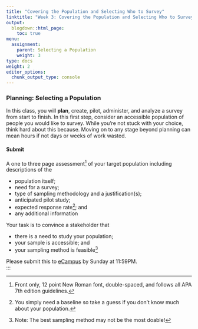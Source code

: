 ```yaml
---
title: "Covering the Population and Selecting Who to Survey"
linktitle: "Week 3: Covering the Population and Selecting Who to Survey"
output:
  blogdown::html_page:
    toc: true
menu:
  assignment:
    parent: Selecting a Population
    weight: 3
type: docs
weight: 2
editor_options: 
  chunk_output_type: console
---
```


### Planning: Selecting a Population
In this class, you will **plan**, create, pilot, administer, and analyze a survey from start to finish. In this first step, consider an accessible population of people you would like to survey. While you're not stuck with your choice, think hard about this because. Moving on to any stage beyond planning can mean hours if not days or weeks of work wasted. 

#### Submit
A one to three page assessment^[Front only, 12 point New Roman font, double-spaced, and follows all APA 7th edition guidelines.] of your target population including descriptions of the

- population itself;
- need for a survey; 
- type of sampling methodology and a justification(s); 
- anticipated pilot study;
- expected response rate^[You simply need a baseline so take a guess if you don't know much about your population.]; and
- any additional information 

Your task is to convince a stakeholder that 

- there is a need to study your population;
- your sample is accessible; and
- your sampling method is feasible^[Note: The best sampling method may not be the most doable!]<br>


Please submit this to [eCampus](https://ecampus.wvu.edu/){target="_blank"} by Sunday at 11:59PM.<br>
:::
